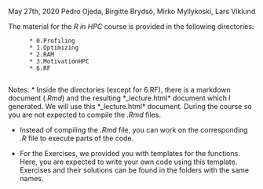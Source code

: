 May 27th, 2020
Pedro Ojeda, Birgitte Brydsö, Mirko Myllykoski, Lars Viklund

The material for the *R in HPC* course is provided in the following directories:
          
          * 0.Profiling
          * 1.Optimizing
          * 2.RAM
          * 3.MotivationHPC
          * 6.RF
          
Notes:
* Inside the directories (except for 6.RF), there is a markdown document (*.Rmd*) and the resulting *_lecture.html* document which I generated. We will use this *_lecture.html* document.
  During the course so you are not expected to compile the *.Rmd* files.

* Instead of compiling the *.Rmd* file, you can work on the corresponding *.R* file to execute parts of the code.

* For the Exercises, we provided you with templates for the functions. Here, you are expected to write your own code using this template.
  Exercises and their solutions can be found in the folders with the same names. 

